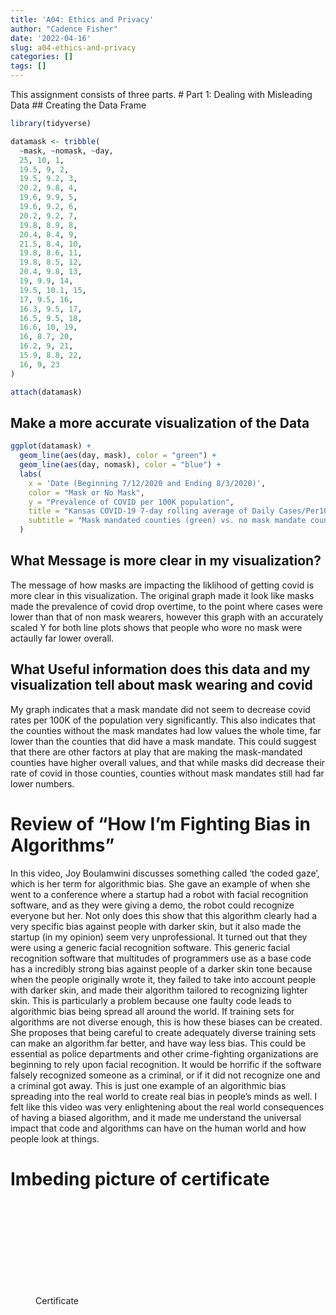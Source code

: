 ```yaml
---
title: 'A04: Ethics and Privacy'
author: "Cadence Fisher"
date: '2022-04-16'
slug: a04-ethics-and-privacy
categories: []
tags: []
---
```

This assignment consists of three parts.
# Part 1: Dealing with Misleading Data
## Creating the Data Frame
```r
library(tidyverse)
```

```r
datamask <- tribble(
  ~mask, ~nomask, ~day,
  25, 10, 1,
  19.5, 9, 2,
  19.5, 9.2, 3,
  20.2, 9.8, 4,
  19.6, 9.9, 5,
  19.6, 9.2, 6,
  20.2, 9.2, 7,
  19.8, 8.9, 8,
  20.4, 8.4, 9,
  21.5, 8.4, 10,
  19.8, 8.6, 11,
  19.8, 8.5, 12,
  20.4, 9.8, 13,
  19, 9.9, 14,
  19.5, 10.1, 15,
  17, 9.5, 16,
  16.3, 9.5, 17,
  16.5, 9.5, 18,
  16.6, 10, 19,
  16, 8.7, 20,
  16.2, 9, 21,
  15.9, 8.8, 22,
  16, 9, 23
)
```
```r
attach(datamask)
```


## Make a more accurate visualization of the Data
```r
ggplot(datamask) +
  geom_line(aes(day, mask), color = "green") +
  geom_line(aes(day, nomask), color = "blue") +
  labs(
    x = 'Date (Beginning 7/12/2020 and Ending 8/3/2020)',
    color = "Mask or No Mask",
    y = "Prevalence of COVID per 100K population",
    title = "Kansas COVID-19 7-day rolling average of Daily Cases/Per100K Population ",
    subtitle = "Mask mandated counties (green) vs. no mask mandate counties (blue)"
  ) 
```


## What Message is more clear in my visualization?
The message of how masks are impacting the liklihood of getting covid is more clear in this visualization. The original graph made it look like masks made the prevalence of covid drop overtime, to the point where cases were lower than that of non mask wearers, however this graph with an accurately scaled Y for both line plots shows that people who wore no mask were actaully far lower overall. 

## What Useful information does this data and my visualization tell about mask wearing and covid
My graph indicates that a mask mandate did not seem to decrease covid rates per 100K of the population very significantly. This also indicates that the counties without the mask mandates had low values the whole time, far lower than the counties that did have a mask mandate. This could suggest that there are other factors at play that are making the mask-mandated counties have higher overall values, and that while masks did decrease their rate of covid in those counties, counties without mask mandates still had far lower numbers. 

# Review of "How I'm Fighting Bias in Algorithms"
In this video, Joy Boulamwini discusses something called  'the coded gaze', which is her term for algorithmic bias. She gave an example of when she went to a conference where a startup had a robot with facial recognition software, and as they were giving a demo, the robot could recognize everyone but her. Not only does this show that this algorithm clearly had a very specific bias against people with darker skin, but it also made the startup (in my opinion) seem very unprofessional. It turned out that they were using a generic facial recognition software. This generic facial recognition software that multitudes of programmers use as a base code has a incredibly strong bias against people of a darker skin tone because when the people originally wrote it, they failed to take into account people with darker skin, and made their algorithm tailored to recognizing lighter skin. This is particularly a problem because one faulty code leads to algorithmic bias being spread all around the world. If training sets for algorithms are not diverse enough, this is how these biases can be created. She proposes that being careful to create adequately diverse training sets can make an algorithm far better, and have way less bias. This could be essential as police departments and other crime-fighting organizations are beginning to rely upon facial recognition. It would be horrific if the software falsely recognized someone as a criminal, or if it did not recognize one and a criminal got away. This is just one example of an algorithmic bias spreading into the real world to create real bias in people's minds as well. I felt like this video was very enlightening about the real world consequences of having a biased algorithm, and it made me understand the universal impact that code and algorithms can have on the human world and how people look at things. 


# Imbeding picture of certificate
![Certificate](C:\Users\cfish\Downloads\privacy_certificate_datacamp.pdf)





